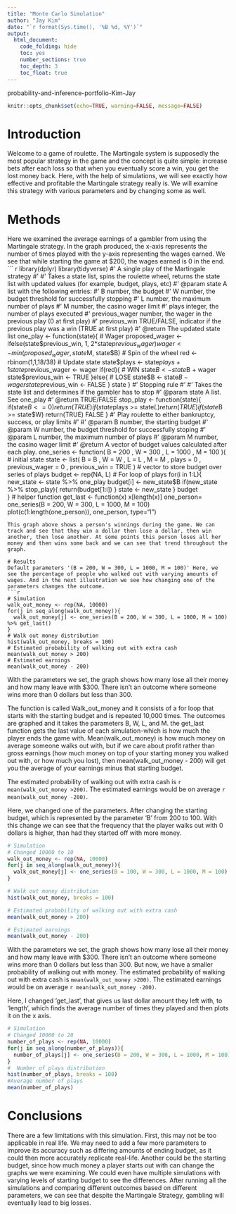 ```yaml
---
title: "Monte Carlo Simulation"
author: "Jay Kim"
date: "`r format(Sys.time(), '%B %d, %Y')`"
output: 
  html_document: 
    code_folding: hide
    toc: yes
    number_sections: true
    toc_depth: 3
    toc_float: true
---
```

probability-and-inference-portfolio-Kim-Jay

```r
knitr::opts_chunk$set(echo=TRUE, warning=FALSE, message=FALSE)
```

# Introduction

Welcome to a game of roulette. The Martingale system is supposedly the most popular strategy in the game and the concept is quite simple: increase bets after each loss so that when you eventually score a win, you get the lost money back. Here, with the help of simulations, we will see exactly how effective and profitable the Martingale strategy really is. We will examine this strategy with various parameters and by changing some as well. 

# Methods
Here we examined the average earnings of a gambler from using the Martingale strategy. In the graph produced, the x-axis represents the number of times played with the y-axis representing the wages earned. We see that while starting the game at $200, the wages earned is 0 in the end.
``` r
library(dplyr)
library(tidyverse)
#' A single play of the Martingale strategy
#'
#' Takes a state list, spins the roulette wheel, returns the state list with updated values (for example, budget, plays, etc)
#' @param state A list with the following entries: 
#'   B              number, the budget
#'   W              number, the budget threshold for successfully stopping
#'   L              number, the maximum number of plays 
#'   M              number, the casino wager limit
#'   plays          integer, the number of plays executed
#'   previous_wager number, the wager in the previous play (0 at first play)
#'   previous_win   TRUE/FALSE, indicator if the previous play was a win (TRUE at first play)
#' @return The updated state list
one_play <- function(state){
    # Wager
    proposed_wager <- ifelse(state$previous_win, 1, 2*state$previous_wager)
    wager <- min(proposed_wager, state$M, state$B)
    # Spin of the wheel
    red <- rbinom(1,1,18/38)
    # Update state
    state$plays <- state$plays + 1
    state$previous_wager <- wager
    if(red){
      # WIN
      state$B <- state$B + wager
      state$previous_win <- TRUE
    }else{
      # LOSE
      state$B <- state$B - wager
      state$previous_win <- FALSE
    }
  state
}
#' Stopping rule
#'
#' Takes the state list and determines if the gambler has to stop
#' @param state A list.  See one_play
#' @return TRUE/FALSE
stop_play <- function(state){
  if(state$B <= 0) return(TRUE)
  if(state$plays >= state$L) return(TRUE)
  if(state$B >= state$W) return(TRUE)
  FALSE
}
#' Play roulette to either bankruptcy, success, or play limits
#'
#' @param B number, the starting budget
#' @param W number, the budget threshold for successfully stoping
#' @param L number, the maximum number of plays 
#' @param M number, the casino wager limit
#' @return A vector of budget values calculated after each play.
one_series <- function(
    B = 200
  , W = 300
  , L = 1000
  , M = 100
){
  # initial state
  state <- list(
    B = B
  , W = W
  , L = L
  , M = M
  , plays = 0
  , previous_wager = 0
  , previous_win = TRUE
  )
  # vector to store budget over series of plays
  budget <- rep(NA, L)
  # For loop of plays
  for(i in 1:L){
    new_state <- state %>% one_play
    budget[i] <- new_state$B
    if(new_state %>% stop_play){
      return(budget[1:i])
    }
    state <- new_state
  }
  budget    
}
# helper function
get_last <- function(x) x[length(x)] 
one_person= one_series(B = 200, W = 300, L = 1000, M = 100)
plot(c(1:length(one_person)), one_person, type="l")
```
This graph above shows a person's winnings during the game. We can track and see that they win a dollar then lose a dollar, then win another, then lose another. At some points this person loses all her money and then wins some back and we can see that trend throughout the graph. 

# Results
Default parameters '(B = 200, W = 300, L = 1000, M = 100)' Here, we see the percentage of people who walked out with varying amounts of wages. And in the next illustration we see how changing one of the parameters changes the outcome.
```r
# Simulation
walk_out_money <- rep(NA, 10000)
for(j in seq_along(walk_out_money)){
  walk_out_money[j] <- one_series(B = 200, W = 300, L = 1000, M = 100) %>% get_last()
}
# Walk out money distribution
hist(walk_out_money, breaks = 100)
# Estimated probability of walking out with extra cash
mean(walk_out_money > 200)
# Estimated earnings
mean(walk_out_money - 200)

```
With the parameters we set, the graph shows how many lose all their money and how many leave with $300. There isn't an outcome where someone wins more than 0 dollars but less than 300. 

The function is called Walk_out_money and it consists of a for loop that starts with the starting budget and is repeated 10,000 times. The outcomes are graphed and it takes the parameters B, W, L, and M. the get_last function gets the last value of each simulation-which is how much the player ends the game with. Mean(walk_out_money) is how much money on average someone walks out with, but if we care about profit rather than gross earnings (how much money on top of your starting money you walked out with, or how much you lost), then mean(walk_out_money - 200) will get you the average of your earnings minus that starting budget. 

The estimated probability of walking out with extra cash is `r mean(walk_out_money >200)`. The estimated earnings would be on average `r mean(walk_out_money -200)`.  


Here, we changed one of the parameters. After changing the starting budget, which is represented by the parameter 'B' from 200 to 100. With this change we can see that the frequency that the player walks out with 0 dollars is higher, than had they started off with more money.
```r
# Simulation
# Changed 10000 to 10
walk_out_money <- rep(NA, 10000)
for(j in seq_along(walk_out_money)){
  walk_out_money[j] <- one_series(B = 100, W = 300, L = 1000, M = 100) %>% get_last
}

# Walk out money distribution
hist(walk_out_money, breaks = 100)

# Estimated probability of walking out with extra cash
mean(walk_out_money > 200)

# Estimated earnings
mean(walk_out_money - 200)
``` 
With the parameters we set, the graph shows how many lose all their money and how many leave with $300. There isn't an outcome where someone wins more than 0 dollars but less than 300. But now, we have a smaller probability of walking out with money. 
The estimated probability of walking out with extra cash is `mean(walk_out_money >200)`. The estimated earnings would be on average `r mean(walk_out_money -200)`. 
 

Here, I changed 'get_last', that gives us last dollar amount they left with, to 'length', which finds the average number of times they played and then plots it on the x axis. 
```r
# Simulation
# Changed 10000 to 20
number_of_plays <- rep(NA, 10000)
for(j in seq_along(number_of_plays)){
  number_of_plays[j] <- one_series(B = 200, W = 300, L = 1000, M = 100) %>% length
}
#  Number of plays distribution
hist(number_of_plays, breaks = 100)
#Average number of plays
mean(number_of_plays)
```

# Conclusions

There are a few limitations with this simulation. First, this may not be too applicable in real life. We may need to add a few more parameters to improve its accuracy such as differing amounts of ending budget, as it could then more accurately replicate real-life. Another could be the starting budget, since how much money a player starts out with can change the graphs we were examining. We could even have multiple simulations with varying levels of starting budget to see the differences. After running all the simulations and comparing different outcomes based on different parameters, we can see that despite the Martingale Strategy, gambling will eventually lead to big losses.

